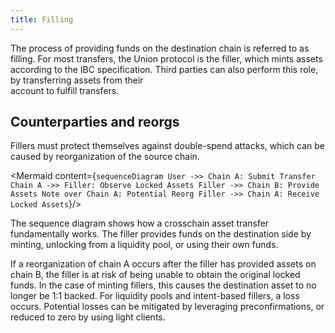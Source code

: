 ```yaml
---
title: Filling
---
```



The process of providing funds on the destination chain is referred to as filling. For most transfers, the Union protocol is the filler, 
which mints assets according to the IBC specification. Third parties can also perform this role, by transferring assets from their  
account to fulfill transfers.

## Counterparties and reorgs

Fillers must protect themselves against double-spend attacks, which can be caused by reorganization of the source chain.

<Mermaid
  content={`
sequenceDiagram
    User ->> Chain A: Submit Transfer
    Chain A ->> Filler: Observe Locked Assets
    Filler ->> Chain B: Provide Assets
    Note over Chain A: Potential Reorg
    Filler ->> Chain A: Receive Locked Assets
`}/>

The sequence diagram shows how a crosschain asset transfer fundamentally works. The filler provides funds on the destination side by minting, unlocking from
a liquidity pool, or using their own funds. 

If a reorganization of chain A occurs after the filler has provided assets on chain B, the filler is at risk of being unable to obtain the original locked funds. 
In the case of minting fillers, this causes the destination asset to no longer be 1:1 backed. For liquidity pools and intent-based fillers, a loss occurs. Potential
losses can be mitigated by leveraging preconfirmations, or reduced to zero by using light clients.